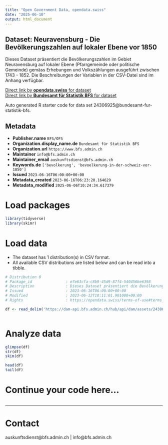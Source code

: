 ```yaml
---
title: "Open Government Data, opendata.swiss"
date: "2025-06-10"
output: html_document
---
```


## Dataset: Neuravensburg - Die Bevölkerungszahlen auf lokaler Ebene vor 1850

Dieses Dataset präsentiert die Bevölkerungszahlen im Gebiet Neuravensburg auf lokaler Ebene (Pfarrgemeinde oder politische Gemeinde) gemäss Erhebungen und Volkszählungen ausgeführt zwischen 1743 - 1852. Die Beschreibungen der Variablen in der CSV-Datei sind im Anhang verfügbar.

[Direct link by **opendata.swiss** for dataset](https://opendata.swiss/de/dataset/neuravensburg-die-bevolkerungszahlen-auf-lokaler-ebene-vor-1850)<br>
[Direct link by **Bundesamt für Statistik BFS** for dataset](https://www.bfs.admin.ch/asset/de/ts-x-01-2223-EN)

Auto generated R starter code for data set 24306925@bundesamt-fur-statistik-bfs.

## Metadata

- **Publisher.name** `BFS/OFS`
- **Organization.display_name.de** `Bundesamt für Statistik BFS`
- **Organization.url** `https://www.bfs.admin.ch`
- **Maintainer** `info@bfs.admin.ch`
- **Maintainer_email** `auskunftsdienst@bfs.admin.ch`
- **Keywords.de** `['bevolkerung', 'bevoelkerung-in-der-schweiz-vor-1850']`
- **Issued** `2023-06-16T06:00:00+00:00`
- **Metadata_created** `2023-06-16T06:23:20.164629`
- **Metadata_modified** `2025-06-06T10:24:34.617379`


# Load packages

```r

library(tidyverse)
library(skimr)

```

# Load data

-   The dataset has 1 distribution(s) in CSV format.
-   All available CSV distributions are listed below and can be read into a tibble.

```r

# Distribution 0
# Package_id               : e7e63cfa-c8b9-45d9-87f4-540456be6398
# Description              : Dieses Dataset präsentiert die Bevölkerungszahlen im Gebiet Neuravensburg auf lokaler Ebene (Pfarrgemeinde oder politische Gemeinde) gemäss Erhebungen und Volkszählungen ausgeführt zwischen 1743 - 1852. Die Beschreibungen der Variablen in der CSV-Datei sind im Anhang verfügbar.
# Issued                   : 2023-06-16T06:00:00+00:00
# Modified                 : 2023-06-12T10:11:01.901000+00:00
# Rights                   : https://opendata.swiss/terms-of-use#terms_by_ask

df <- read_delim('https://dam-api.bfs.admin.ch/hub/api/dam/assets/24306941/master')



```

# Analyze data

```r

glimpse(df)
str(df)
skim(df)

head(df)
tail(df)

```

# Continue your code here...

```r

```

------------------------------------------------------------------------

# Contact

auskunftsdienst@bfs.admin.ch | info@bfs.admin.ch
